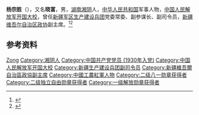'''杨宗胜'''（{{bd|1906年||1981年|}}），又名'''晓富'''，男，[[湖南|湖南]][[湘阴|湘阴]]人，[[中华人民共和国|中华人民共和国]]军事人物，[[中国人民解放军开国大校|中国人民解放军开国大校]]，曾任[[新疆军区生产建设兵团|新疆军区生产建设兵团]]党委常委、副参谋长、副司令员，[[新疆维吾尔自治区政协|新疆维吾尔自治区政协]]副主席。<ref>{{Cite book|title=中华人民共和国职官志|author=何虎生, 李耀东, 向常福主编|publisher=中国社会出版社|year=2003|isbn=9787800883934|location=北京|pages=}}</ref><ref>{{Cite book|title=湖南大辞典|author=禹舜主编; 朱益民, 姚洪波, 易延绶等副主编|publisher=新华出版社|year=1995|isbn=|location=北京|pages=}}</ref>

== 参考资料 ==
{{reflist}}

{{中国人物小作品}}

{{Authority control}}
{{DEFAULTSORT:Yang杨}}
[[Category:杨姓|Zong]]
[[Category:湘阴人|Category:湘阴人]]
[[Category:中国共产党党员_(1930年入党)|Category:中国共产党党员 (1930年入党)]]
[[Category:中国人民解放军开国大校|Category:中国人民解放军开国大校]]
[[Category:新疆生产建设兵团副司令员|Category:新疆生产建设兵团副司令员]]
[[Category:新疆維吾爾自治區政協副主席|Category:新疆維吾爾自治區政協副主席]]
[[Category:中國工農紅軍人物|Category:中國工農紅軍人物]]
[[Category:二级八一勋章获得者|Category:二级八一勋章获得者]]
[[Category:二级独立自由勋章获得者|Category:二级独立自由勋章获得者]]
[[Category:一级解放勋章获得者|Category:一级解放勋章获得者]]